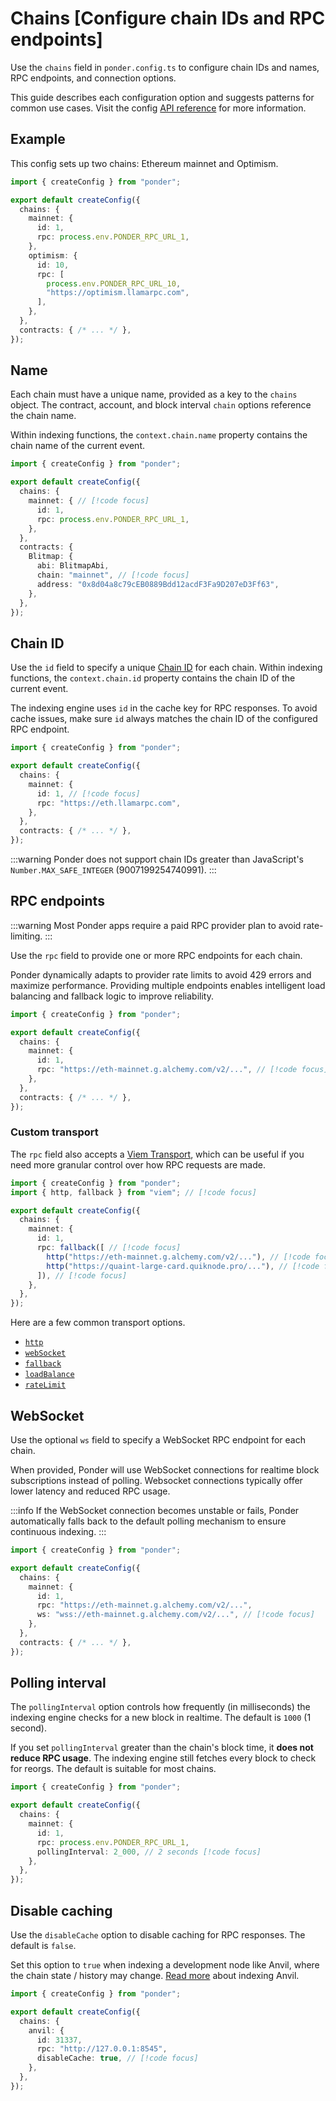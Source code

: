 # Chains [Configure chain IDs and RPC endpoints]

Use the `chains` field in `ponder.config.ts` to configure chain IDs and names, RPC endpoints, and connection options.

This guide describes each configuration option and suggests patterns for common use cases. Visit the config [API reference](/docs/api-reference/ponder/config) for more information.

## Example

This config sets up two chains: Ethereum mainnet and Optimism.

```ts [ponder.config.ts]
import { createConfig } from "ponder";

export default createConfig({
  chains: {
    mainnet: {
      id: 1,
      rpc: process.env.PONDER_RPC_URL_1,
    },
    optimism: {
      id: 10,
      rpc: [
        process.env.PONDER_RPC_URL_10,
        "https://optimism.llamarpc.com",
      ],
    },
  },
  contracts: { /* ... */ },
});
```

## Name

Each chain must have a unique name, provided as a key to the `chains` object. The contract, account, and block interval `chain` options reference the chain name.

Within indexing functions, the `context.chain.name` property contains the chain name of the current event.

```ts [ponder.config.ts]
import { createConfig } from "ponder";

export default createConfig({
  chains: {
    mainnet: { // [!code focus]
      id: 1,
      rpc: process.env.PONDER_RPC_URL_1,
    },
  },
  contracts: {
    Blitmap: {
      abi: BlitmapAbi,
      chain: "mainnet", // [!code focus]
      address: "0x8d04a8c79cEB0889Bdd12acdF3Fa9D207eD3Ff63",
    },
  },
});
```

## Chain ID

Use the `id` field to specify a unique [Chain ID](https://chainlist.org) for each chain. Within indexing functions, the `context.chain.id` property contains the chain ID of the current event.

The indexing engine uses `id` in the cache key for RPC responses. To avoid cache issues, make sure `id` always matches the chain ID of the configured RPC endpoint.

```ts [ponder.config.ts]
import { createConfig } from "ponder";

export default createConfig({
  chains: {
    mainnet: {
      id: 1, // [!code focus]
      rpc: "https://eth.llamarpc.com",
    },
  },
  contracts: { /* ... */ },
});
```

:::warning
  Ponder does not support chain IDs greater than JavaScript's `Number.MAX_SAFE_INTEGER` (9007199254740991).
:::

## RPC endpoints

:::warning
  Most Ponder apps require a paid RPC provider plan to avoid rate-limiting.
:::

Use the `rpc` field to provide one or more RPC endpoints for each chain.

Ponder dynamically adapts to provider rate limits to avoid 429 errors and maximize performance. Providing multiple endpoints enables intelligent load balancing and fallback logic to improve reliability.

```ts [ponder.config.ts]
import { createConfig } from "ponder";

export default createConfig({
  chains: {
    mainnet: {
      id: 1,
      rpc: "https://eth-mainnet.g.alchemy.com/v2/...", // [!code focus]
    },
  },
  contracts: { /* ... */ },
});
```

### Custom transport

The `rpc` field also accepts a [Viem Transport](https://viem.sh/docs/clients/intro#transports), which can be useful if you need more granular control over how RPC requests are made.

```ts [ponder.config.ts]
import { createConfig } from "ponder";
import { http, fallback } from "viem"; // [!code focus]

export default createConfig({
  chains: {
    mainnet: {
      id: 1,
      rpc: fallback([ // [!code focus]
        http("https://eth-mainnet.g.alchemy.com/v2/..."), // [!code focus]
        http("https://quaint-large-card.quiknode.pro/..."), // [!code focus]
      ]), // [!code focus]
    },
  },
});
```

Here are a few common transport options.

* [`http`](https://viem.sh/docs/clients/transports/http)
* [`webSocket`](https://viem.sh/docs/clients/transports/websocket)
* [`fallback`](https://viem.sh/docs/clients/transports/fallback)
* [`loadBalance`](/docs/api-reference/ponder-utils#loadbalance)
* [`rateLimit`](/docs/api-reference/ponder-utils#ratelimit)

## WebSocket

Use the optional `ws` field to specify a WebSocket RPC endpoint for each chain.

When provided, Ponder will use WebSocket connections for realtime block subscriptions instead of polling. Websocket connections typically offer lower latency and reduced RPC usage.

:::info
  If the WebSocket connection becomes unstable or fails, Ponder automatically falls back to the default polling mechanism to ensure continuous indexing.
:::

```ts [ponder.config.ts]
import { createConfig } from "ponder";

export default createConfig({
  chains: {
    mainnet: {
      id: 1,
      rpc: "https://eth-mainnet.g.alchemy.com/v2/...",
      ws: "wss://eth-mainnet.g.alchemy.com/v2/...", // [!code focus]
    },
  },
  contracts: { /* ... */ },
});
```

## Polling interval

The `pollingInterval` option controls how frequently (in milliseconds) the indexing engine checks for a new block in realtime. The default is `1000` (1 second).

If you set `pollingInterval` greater than the chain's block time, it **does not reduce RPC usage**. The indexing engine still fetches every block to check for reorgs. The default is suitable for most chains.

```ts [ponder.config.ts]
import { createConfig } from "ponder";

export default createConfig({
  chains: {
    mainnet: {
      id: 1,
      rpc: process.env.PONDER_RPC_URL_1,
      pollingInterval: 2_000, // 2 seconds [!code focus]
    },
  },
});
```

## Disable caching

Use the `disableCache` option to disable caching for RPC responses. The default is `false`.

Set this option to `true` when indexing a development node like Anvil, where the chain state / history may change. [Read more](/docs/guides/foundry) about indexing Anvil.

```ts [ponder.config.ts]
import { createConfig } from "ponder";

export default createConfig({
  chains: {
    anvil: {
      id: 31337,
      rpc: "http://127.0.0.1:8545",
      disableCache: true, // [!code focus]
    },
  },
});
```
